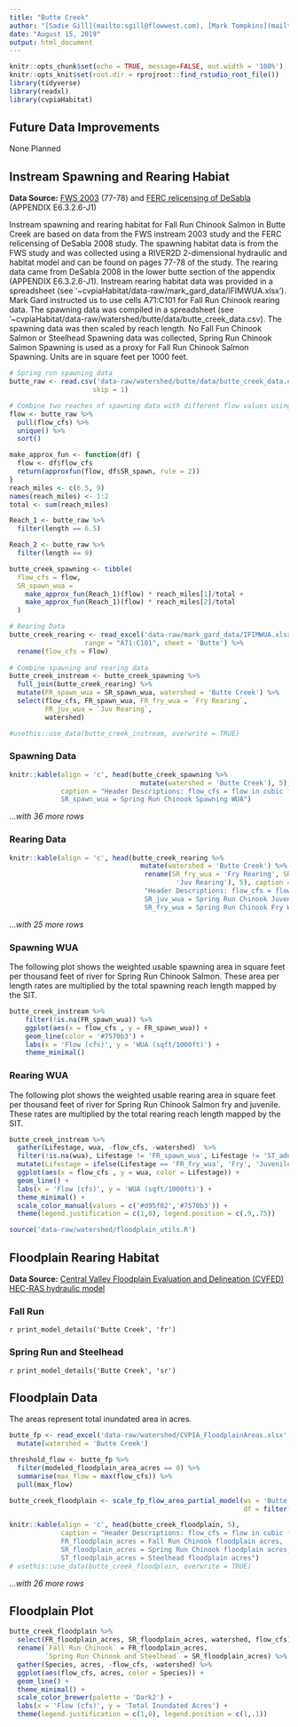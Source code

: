 ```yaml
---
title: "Butte Creek"
author: "[Sadie Gill](mailto:sgill@flowwest.com), [Mark Tompkins](mailto:mtompkins@flowwest.com)"
date: "August 15, 2019"
output: html_document
---
```


```r
knitr::opts_chunk$set(echo = TRUE, message=FALSE, out.width = '100%')
knitr::opts_knit$set(root.dir = rprojroot::find_rstudio_root_file())
library(tidyverse)
library(readxl)
library(cvpiaHabitat)
```
## Future Data Improvements
None Planned

## Instream Spawning and Rearing Habiat

**Data Source:** [FWS 2003](https://www.fws.gov/lodi/instream-flow/Documents/Butte%20Creek%20Spring-run%20chinook%20salmon%20spawning%208-29-2003.pdf){target="_blank"} (77-78) and [FERC relicensing of DeSabla](https://s3-us-west-2.amazonaws.com/cvpiahabitat-r-package/cvpia-sit-model-inputs/DeSabla2008ButteIFIM.pdf){target="_blank"} (APPENDIX E6.3.2.6-J1)

Instream spawning and rearing habitat for Fall Run Chinook Salmon in Butte Creek are based on data from the FWS instream 2003 study and the FERC relicensing of DeSabla 2008 study. The spawning habitat data is from the FWS study and was collected using a RIVER2D 2-dimensional hydraulic and habitat model and can be found on pages 77-78 of the study. The rearing data came from DeSabla 2008 in the lower butte section of the appendix (APPENDIX E6.3.2.6-J1). Instream rearing habitat data was provided in a spreadsheet (see '~cvpiaHabitat/data-raw/mark_gard_data/IFIMWUA.xlsx'). Mark Gard instructed us to use cells A71:C101 for Fall Run Chinook rearing data. The spawning data was compiled in a spreadsheet (see '~cvpiaHabitat/data-raw/watershed/butte/data/butte_creek_data.csv). The spawning data was then scaled by reach length. No Fall Fun Chinook Salmon or Steelhead Spawning data was collected, Spring Run Chinook Salmon Spawning is used as a proxy for Fall Run Chinook Salmon Spawning. Units are in square feet per 1000 feet.

```r
# Spring run spawning data 
butte_raw <- read.csv('data-raw/watershed/butte/data/butte_creek_data.csv', 
                     skip = 1) 

# Combine two reaches of spawning data with different flow values using aproxfun   
flow <- butte_raw %>% 
  pull(flow_cfs) %>%
  unique() %>%
  sort()

make_approx_fun <- function(df) {
  flow <- df$flow_cfs
  return(approxfun(flow, df$SR_spawn, rule = 2))
}
reach_miles <- c(6.5, 9)
names(reach_miles) <- 1:2
total <- sum(reach_miles)

Reach_1 <- butte_raw %>%
  filter(length == 6.5) 

Reach_2 <- butte_raw %>%
  filter(length == 9)

butte_creek_spawning <- tibble(
  flow_cfs = flow, 
  SR_spawn_wua =
    make_approx_fun(Reach_1)(flow) * reach_miles[1]/total +
    make_approx_fun(Reach_1)(flow) * reach_miles[2]/total
  )

# Rearing Data 
butte_creek_rearing <- read_excel('data-raw/mark_gard_data/IFIMWUA.xlsx', 
                   range = "A71:C101", sheet = 'Butte') %>% 
  rename(flow_cfs = Flow)
  
# Combine spawning and rearing data 
butte_creek_instream <- butte_creek_spawning %>% 
  full_join(butte_creek_rearing) %>%
  mutate(FR_spawn_wua = SR_spawn_wua, watershed = 'Butte Creek') %>% 
  select(flow_cfs, FR_spawn_wua, FR_fry_wua = `Fry Rearing`, 
         FR_juv_wua = `Juv Rearing`, 
         watershed)

#usethis::use_data(butte_creek_instream, overwrite = TRUE)
```

### Spawning Data
```r
knitr::kable(align = 'c', head(butte_creek_spawning %>% 
                                 mutate(watershed = 'Butte Creek'), 5), 
             caption = "Header Descriptions: flow_cfs = flow in cubic feet per second,
             SR_spawn_wua = Spring Run Chinook Spawning WUA")
```

*...with 36 more rows* 

### Rearing Data 
```r
knitr::kable(align = 'c', head(butte_creek_rearing %>% 
                                 mutate(watershed = 'Butte Creek') %>% 
                                  rename(SR_fry_wua = 'Fry Rearing', SR_juv_wua = 
                                          'Juv Rearing'), 5), caption = 
                                  "Header Descriptions: flow_cfs = flow in cubic feet per second, 
                                  SR_juv_wua = Spring Run Chinook Juvenile WUA,  
                                  SR_fry_wua = Spring Run Chinook Fry WUA")
```

*...with 25 more rows*

### Spawning WUA 
The following plot shows the weighted usable spawning area in square feet per thousand feet of river for Spring Run Chinook Salmon. These area per length rates are multiplied by the total spawning reach length mapped by the SIT. 
``` r
butte_creek_instream %>% 
    filter(!is.na(FR_spawn_wua)) %>%
    ggplot(aes(x = flow_cfs , y = FR_spawn_wua)) +
    geom_line(color = '#7570b3') +
    labs(x = 'Flow (cfs)', y = 'WUA (sqft/1000ft)') +
    theme_minimal()
```

### Rearing WUA
The following plot shows the weighted usable rearing area in square feet per thousand feet of river for Spring Run Chinook Salmon fry and juvenile. These rates are multiplied by the total rearing reach length mapped by the SIT. 
``` r
butte_creek_instream %>% 
  gather(Lifestage, wua, -flow_cfs, -watershed)  %>% 
  filter(!is.na(wua), Lifestage != 'FR_spawn_wua', Lifestage != 'ST_adult_wua') %>%
  mutate(Lifestage = ifelse(Lifestage == 'FR_fry_wua', 'Fry', 'Juvenile')) %>% 
  ggplot(aes(x = flow_cfs , y = wua, color = Lifestage)) +
  geom_line() +
  labs(x = 'Flow (cfs)', y = 'WUA (sqft/1000ft)') +
  theme_minimal() + 
  scale_color_manual(values = c('#d95f02','#7570b3')) +
  theme(legend.justification = c(1,0), legend.position = c(.9,.75))
```

```r
source('data-raw/watershed/floodplain_utils.R')
```

## Floodplain Rearing Habitat
**Data Source:** [Central Valley Floodplain Evaluation and Delineation (CVFED) HEC-RAS hydraulic model](https://s3-us-west-2.amazonaws.com/cvpiahabitat-r-package/cvpia-sit-model-inputs/CombinedTM_IQAR_Final-FULL-REPORT_20140206.pdf){target="_blank"}

### Fall Run
`r print_model_details('Butte Creek', 'fr')`

### Spring Run and Steelhead
`r print_model_details('Butte Creek', 'sr')`

## Floodplain Data    
The areas represent total inundated area in acres.    
```r
butte_fp <- read_excel('data-raw/watershed/CVPIA_FloodplainAreas.xlsx', sheet = 'ButteCreek') %>%
  mutate(watershed = 'Butte Creek')

threshold_flow <- butte_fp %>% 
  filter(modeled_floodplain_area_acres == 0) %>% 
  summarise(max_flow = max(flow_cfs)) %>% 
  pull(max_flow)

butte_creek_floodplain <- scale_fp_flow_area_partial_model(ws = 'Butte Creek', 
                                                           df = filter(butte_fp, flow_cfs >= threshold_flow))

knitr::kable(align = 'c', head(butte_creek_floodplain, 5), 
             caption = "Header Descriptions: flow_cfs = flow in cubic feet per second,
             FR_floodplain_acres = Fall Run Chinook floodplain acres, 
             SR_floodplain_acres = Spring Run Chinook floodplain acres, 
             ST_floodplain_acres = Steelhead floodplain acres") 
# usethis::use_data(butte_creek_floodplain, overwrite = TRUE)
```

*...with 26 more rows*

## Floodplain Plot
```r
butte_creek_floodplain %>% 
  select(FR_floodplain_acres, SR_floodplain_acres, watershed, flow_cfs) %>%
  rename(`Fall Run Chinook` = FR_floodplain_acres,
         `Spring Run Chinook and Steelhead` = SR_floodplain_acres) %>% 
  gather(Species, acres, -flow_cfs, -watershed) %>% 
  ggplot(aes(flow_cfs, acres, color = Species)) +
  geom_line() +
  theme_minimal() +
  scale_color_brewer(palette = 'Dark2') +
  labs(x = 'Flow (cfs)', y = 'Total Inundated Acres') +
  theme(legend.justification = c(1,0), legend.position = c(1,.1))

```

